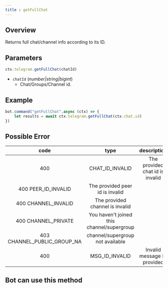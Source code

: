 ```yaml
--- 
title : getFullChat 
--- 
```

## Overview 
Returns full chat/channel info according to its ID.
## Parameters 
```ts 
ctx.telegram.getFullChat(chatId)
```
- `chatId` (_number|string|bigint_) 
    - Chat/Groups/Channel id.
## Example 
```ts highlight=2
bot.command("getFullChat",async (ctx) => {
    let results = await ctx.telegram.getFullChat(ctx.chat.id)
})
```
## Possible Error 

| code | type | description | 
| :---: | :---: | :------:| 
| 400 | CHAT_ID_INVALID | The provided chat id is invalid | 
| 400 PEER_ID_INVALID | The provided peer id is invalid | 
| 400 CHANNEL_INVALID | The provided channel is invalid |
| 400 CHANNEL_PRIVATE | You haven't joined this channel/supergroup |
| 403 CHANNEL_PUBLIC_GROUP_NA | channel/supergroup not available |
| 400 | MSG_ID_INVALID | Invalid message ID provided  

## Bot can use this method